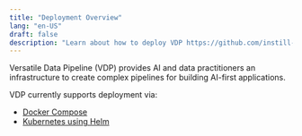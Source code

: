 ```yaml
---
title: "Deployment Overview"
lang: "en-US"
draft: false
description: "Learn about how to deploy VDP https://github.com/instill-ai/vdp"
---
```


Versatile Data Pipeline (VDP) provides AI and data practitioners an infrastructure to create complex pipelines for building AI-first applications.

VDP currently supports deployment via:

- [Docker Compose](docker-compose)
- [Kubernetes using Helm](kubernetes-using-helm)
